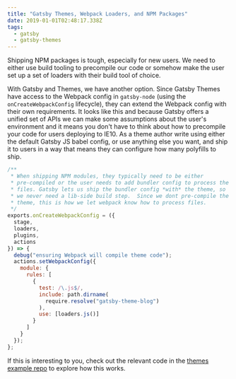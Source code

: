 ```yaml
---
title: "Gatsby Themes, Webpack Loaders, and NPM Packages"
date: 2019-01-01T02:48:17.338Z
tags:
  - gatsby
  - gatsby-themes
---
```


Shipping NPM packages is tough, especially for new users. We
need to either use build tooling to precompile our code or
somehow make the user set up a set of loaders with their
build tool of choice.

With Gatsby and Themes, we have another option. Since Gatsby
Themes have access to the Webpack config in `gatsby-node`
(using the `onCreateWebpackConfig` lifecycle), they can
extend the Webpack config with their own requirements. It
looks like this and because Gatsby offers a unified set of
APIs we can make some assumptions about the user's
environment and it means you don't have to think about how
to precompile your code for users deploying to IE10. As a
theme author write using either the default Gatsby JS babel
config, or use anything else you want, and ship it to users
in a way that means they can configure how many polyfills to
ship.

```js
/**
 * When shipping NPM modules, they typically need to be either
 * pre-compiled or the user needs to add bundler config to process the
 * files. Gatsby lets us ship the bundler config *with* the theme, so
 * we never need a lib-side build step.  Since we dont pre-compile the
 * theme, this is how we let webpack know how to process files.
 */
exports.onCreateWebpackConfig = ({
  stage,
  loaders,
  plugins,
  actions
}) => {
  debug("ensuring Webpack will compile theme code");
  actions.setWebpackConfig({
    module: {
      rules: [
        {
          test: /\.js$/,
          include: path.dirname(
            require.resolve("gatsby-theme-blog")
          ),
          use: [loaders.js()]
        }
      ]
    }
  });
};
```

If this is interesting to you, check out the relevant code
in the
[themes example repo](https://github.com/ChristopherBiscardi/gatsby-theme-examples/blob/281fd63802802aef3a57bc796e91c80c6ded49e3/themes/gatsby-theme-blog/gatsby-node.js#L79-L107)
to explore how this works.
